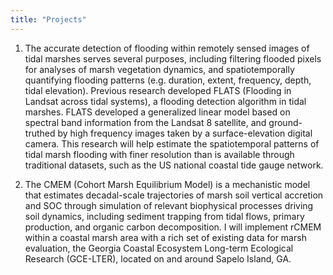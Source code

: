 ```yaml
---
title: "Projects"
---
```



1. The accurate detection of flooding within remotely sensed images of tidal marshes serves several purposes, including filtering flooded pixels for analyses of marsh vegetation dynamics, and spatiotemporally quantifying flooding patterns (e.g. duration, extent, frequency, depth, tidal elevation). Previous research developed FLATS (Flooding in Landsat across tidal systems), a flooding detection algorithm in tidal marshes. FLATS developed a generalized linear model based on spectral band information from the Landsat 8 satellite, and ground-truthed by high frequency images taken by a surface-elevation digital camera. This research will help estimate the spatiotemporal patterns of tidal marsh flooding with finer resolution than is available through traditional datasets, such as the US national coastal tide gauge network.

2. The CMEM (Cohort Marsh Equilibrium Model) is a mechanistic model that estimates decadal-scale trajectories of marsh soil vertical accretion and SOC through simulation of relevant biophysical processes driving soil dynamics, including sediment trapping from tidal flows, primary production, and organic carbon decomposition. I will implement rCMEM within a coastal marsh area with a rich set of existing data for marsh evaluation, the Georgia Coastal Ecosystem Long-term Ecological Research (GCE-LTER), located on and around Sapelo Island, GA.

